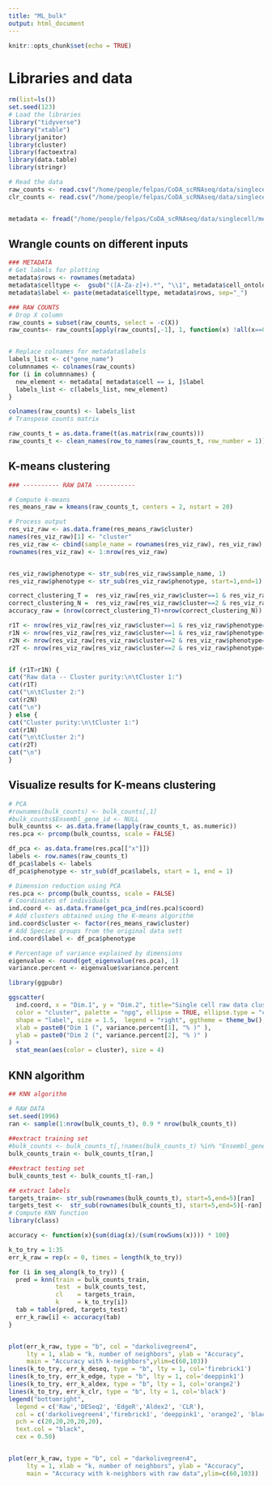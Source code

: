 ```yaml
---
title: "ML_bulk"
output: html_document
---
```


```r
knitr::opts_chunk$set(echo = TRUE)
```


# Libraries and data
```r
rm(list=ls())
set.seed(123)
# Load the libraries
library("tidyverse")
library("xtable")
library(janitor)
library(cluster)
library(factoextra)
library(data.table)
library(stringr)

# Read the data 
raw_counts <- read.csv("/home/people/felpas/CoDA_scRNAseq/data/singlecell/counts_sc.csv.gz", sep = ",")
clr_counts <- read.csv("/home/people/felpas/CoDA_scRNAseq/data/singlecell/clr_sc.csv.gz", sep = ",")


metadata <- fread("/home/people/felpas/CoDA_scRNAseq/data/singlecell/metadata_sc.csv.gz", header=TRUE)
```

## Wrangle counts on different inputs

```r
### METADATA
# Get labels for plotting
metadata$rows <- rownames(metadata)
metadata$celltype <-  gsub("([A-Za-z]+).*", "\\1", metadata$cell_ontology_class)
metadata$label <- paste(metadata$celltype, metadata$rows, sep="_")

### RAW COUNTS
# Drop X column 
raw_counts = subset(raw_counts, select = -c(X))
raw_counts<- raw_counts[apply(raw_counts[,-1], 1, function(x) !all(x==0)),]


# Replace colnames for metadata$labels
labels_list <- c("gene_name")
columnnames <- colnames(raw_counts)
for (i in columnnames) {
  new_element <- metadata[ metadata$cell == i, ]$label
  labels_list <- c(labels_list, new_element)
}

colnames(raw_counts) <- labels_list
# Transpose counts matrix

raw_counts_t = as.data.frame(t(as.matrix(raw_counts)))
raw_counts_t <- clean_names(row_to_names(raw_counts_t, row_number = 1))
```

## K-means clustering

```r
### ---------- RAW DATA -----------

# Compute k-means
res_means_raw = kmeans(raw_counts_t, centers = 2, nstart = 20)

# Process output
res_viz_raw <- as.data.frame(res_means_raw$cluster)
names(res_viz_raw)[1] <- "cluster"
res_viz_raw <- cbind(sample_name = rownames(res_viz_raw), res_viz_raw)
rownames(res_viz_raw) <- 1:nrow(res_viz_raw)


res_viz_raw$phenotype <- str_sub(res_viz_raw$sample_name, 1)
res_viz_raw$phenotype <- str_sub(res_viz_raw$phenotype, start=1,end=1)

correct_clustering_T =  res_viz_raw[res_viz_raw$cluster==1 & res_viz_raw$phenotype =="f", ]
correct_clustering_N =  res_viz_raw[res_viz_raw$cluster==2 & res_viz_raw$phenotype =="m", ]
accuracy_raw = (nrow(correct_clustering_T)+nrow(correct_clustering_N)) / nrow(res_viz_raw)

r1T <- nrow(res_viz_raw[res_viz_raw$cluster==1 & res_viz_raw$phenotype=="f",])/nrow(res_viz_raw[res_viz_raw$cluster==1,]) 
r1N <- nrow(res_viz_raw[res_viz_raw$cluster==1 & res_viz_raw$phenotype=="m",])/nrow(res_viz_raw[res_viz_raw$cluster==1,]) 
r2N <- nrow(res_viz_raw[res_viz_raw$cluster==2 & res_viz_raw$phenotype=="f",])/nrow(res_viz_raw[res_viz_raw$cluster==2,]) 
r2T <- nrow(res_viz_raw[res_viz_raw$cluster==2 & res_viz_raw$phenotype=="m",])/nrow(res_viz_raw[res_viz_raw$cluster==2,]) 


if (r1T>r1N) {
cat("Raw data -- Cluster purity:\n\tCluster 1:")
cat(r1T)
cat("\n\tCluster 2:")
cat(r2N)
cat("\n")
} else {
cat("Cluster purity:\n\tCluster 1:")
cat(r1N)
cat("\n\tCluster 2:")
cat(r2T)
cat("\n")
}

```

## Visualize results for K-means clustering 
```r
# PCA 
#rownames(bulk_counts) <- bulk_counts[,1]
#bulk_counts$Ensembl_gene_id <- NULL
bulk_countss <- as.data.frame(lapply(raw_counts_t, as.numeric))
res.pca <- prcomp(bulk_countss, scale = FALSE)

df_pca <- as.data.frame(res.pca[["x"]])
labels <- row.names(raw_counts_t)
df_pca$labels <- labels
df_pca$phenotype <- str_sub(df_pca$labels, start = 1, end = 1)

# Dimension reduction using PCA
res.pca <- prcomp(bulk_countss, scale = FALSE)
# Coordinates of individuals
ind.coord <- as.data.frame(get_pca_ind(res.pca)$coord)
# Add clusters obtained using the K-means algorithm
ind.coord$cluster <- factor(res_means_raw$cluster)
# Add Species groups from the original data sett
ind.coord$label <- df_pca$phenotype

# Percentage of variance explained by dimensions
eigenvalue <- round(get_eigenvalue(res.pca), 1)
variance.percent <- eigenvalue$variance.percent

library(ggpubr)

ggscatter(
  ind.coord, x = "Dim.1", y = "Dim.2", title="Single cell raw data clustering (k=2)",
  color = "cluster", palette = "npg", ellipse = TRUE, ellipse.type = "convex",
  shape = "label", size = 1.5,  legend = "right", ggtheme = theme_bw(),
  xlab = paste0("Dim 1 (", variance.percent[1], "% )" ),
  ylab = paste0("Dim 2 (", variance.percent[2], "% )" )
) +
  stat_mean(aes(color = cluster), size = 4)
```

## KNN algorithm

```r
## KNN algorithm

# RAW DATA
set.seed(1996)
ran <- sample(1:nrow(bulk_counts_t), 0.9 * nrow(bulk_counts_t)) 
 
##extract training set
#bulk_counts <- bulk_counts_t[,!names(bulk_counts_t) %in% "Ensembl_gene_id"]
bulk_counts_train <- bulk_counts_t[ran,] 

##extract testing set
bulk_counts_test <- bulk_counts_t[-ran,] 

## extract labels
targets_train<- str_sub(rownames(bulk_counts_t), start=5,end=5)[ran]
targets_test <-  str_sub(rownames(bulk_counts_t), start=5,end=5)[-ran]
# Compute KNN function
library(class)

accuracy <- function(x){sum(diag(x)/(sum(rowSums(x)))) * 100}

k_to_try = 1:35
err_k_raw = rep(x = 0, times = length(k_to_try))

for (i in seq_along(k_to_try)) {
  pred = knn(train = bulk_counts_train, 
             test  = bulk_counts_test, 
             cl    = targets_train, 
             k     = k_to_try[i])
  tab = table(pred, targets_test)
  err_k_raw[i] <- accuracy(tab)
}


plot(err_k_raw, type = "b", col = "darkolivegreen4",
     lty = 1, xlab = "k, number of neighbors", ylab = "Accuracy",
     main = "Accuracy with k-neighbors",ylim=c(60,103))
lines(k_to_try, err_k_deseq, type = "b", lty = 1, col='firebrick1')
lines(k_to_try, err_k_edge, type = "b", lty = 1, col='deeppink1')
lines(k_to_try, err_k_aldex, type = "b", lty = 1, col='orange2')
lines(k_to_try, err_k_clr, type = "b", lty = 1, col='black')
legend("bottomright", 
  legend = c('Raw','DESeq2', 'EdgeR','Aldex2', 'CLR'),
  col = c('darkolivegreen4','firebrick1', 'deeppink1', 'orange2', 'black'),
  pch = c(20,20,20,20,20), 
  text.col = "black",
  cex = 0.50)


plot(err_k_raw, type = "b", col = "darkolivegreen4",
     lty = 1, xlab = "k, number of neighbors", ylab = "Accuracy",
     main = "Accuracy with k-neighbors with raw data",ylim=c(60,103))

```


```r

```
